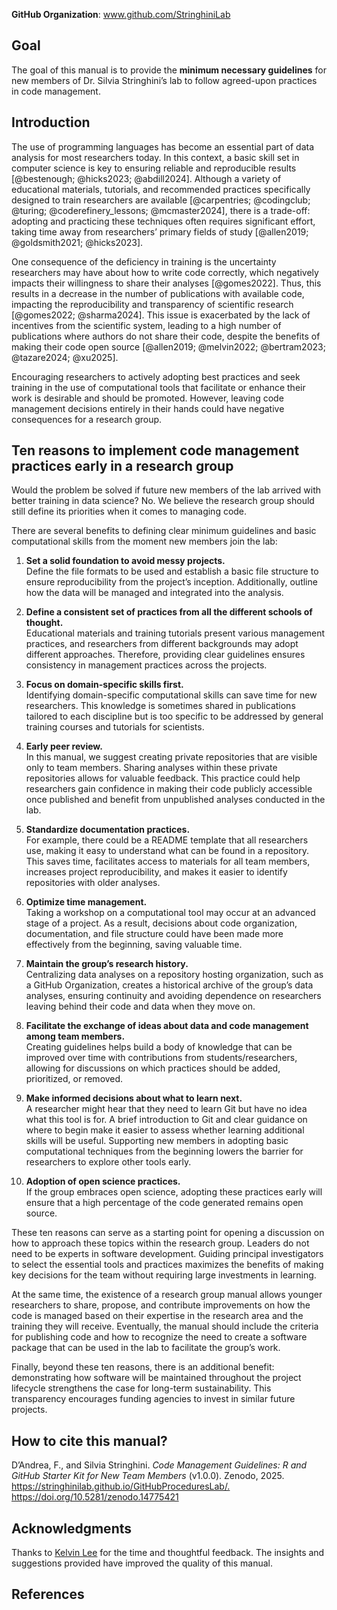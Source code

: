 **GitHub Organization**: [www.github.com/StringhiniLab](https://github.com/StringhiniLab)

## Goal {.unnumbered}

The goal of this manual is to provide the **minimum necessary guidelines** for new members of Dr. Silvia Stringhini's lab to follow agreed-upon practices in code management.

## Introduction {.unnumbered}

The use of programming languages has become an essential part of data analysis for most researchers today. In this context, a basic skill set in computer science is key to ensuring reliable and reproducible results [@bestenough; @hicks2023; @abdill2024]. Although a variety of educational materials, tutorials, and recommended practices specifically designed to train researchers are available [@carpentries; @codingclub; @turing; @coderefinery_lessons; @mcmaster2024], there is a trade-off: adopting and practicing these techniques often requires significant effort, taking time away from researchers' primary fields of study [@allen2019; @goldsmith2021; @hicks2023].

One consequence of the deficiency in training is the uncertainty researchers may have about how to write code correctly, which negatively impacts their willingness to share their analyses [@gomes2022]. Thus, this results in a decrease in the number of publications with available code, impacting the reproducibility and transparency of scientific research [@gomes2022; @sharma2024]. This issue is exacerbated by the lack of incentives from the scientific system, leading to a high number of publications where authors do not share their code, despite the benefits of making their code open source [@allen2019; @melvin2022; @bertram2023; @tazare2024; @xu2025].

Encouraging researchers to actively adopting best practices and seek training in the use of computational tools that facilitate or enhance their work is desirable and should be promoted. However, leaving code management decisions entirely in their hands could have negative consequences for a research group.

## Ten reasons to implement code management practices early in a research group {.unnumbered}

Would the problem be solved if future new members of the lab arrived with better training in data science? No. We believe the research group should still define its priorities when it comes to managing code.

There are several benefits to defining clear minimum guidelines and basic computational skills from the moment new members join the lab:

1. **Set a solid foundation to avoid messy projects.**  
   Define the file formats to be used and establish a basic file structure to ensure reproducibility from the project's inception. Additionally, outline how the data will be managed and integrated into the analysis.

2. **Define a consistent set of practices from all the different schools of thought.**  
   Educational materials and training tutorials present various management practices, and researchers from different backgrounds may adopt different approaches. Therefore, providing clear guidelines ensures consistency in management practices across the projects. 

3. **Focus on domain-specific skills first.**  
   Identifying domain-specific computational skills can save time for new researchers. This knowledge is sometimes shared in publications tailored to each discipline but is too specific to be addressed by general training courses and tutorials for scientists.

4. **Early peer review.**  
   In this manual, we suggest creating private repositories that are visible only to team members. Sharing analyses within these private repositories allows for valuable feedback. This practice could help researchers gain confidence in making their code publicly accessible once published and benefit from unpublished analyses conducted in the lab.

5. **Standardize documentation practices.**  
   For example, there could be a README template that all researchers use, making it easy to understand what can be found in a repository. This saves time, facilitates access to materials for all team members, increases project reproducibility, and makes it easier to identify repositories with older analyses.

6. **Optimize time management.**  
   Taking a workshop on a computational tool may occur at an advanced stage of a project. As a result, decisions about code organization, documentation, and file structure could have been made more effectively from the beginning, saving valuable time.

7. **Maintain the group's research history.**  
   Centralizing data analyses on a repository hosting organization, such as a GitHub Organization, creates a historical archive of the group’s data analyses, ensuring continuity and avoiding dependence on researchers leaving behind their code and data when they move on.

8. **Facilitate the exchange of ideas about data and code management among team members.**  
   Creating guidelines helps build a body of knowledge that can be improved over time with contributions from students/researchers, allowing for discussions on which practices should be added, prioritized, or removed.

9. **Make informed decisions about what to learn next.**  
   A researcher might hear that they need to learn Git but have no idea what this tool is for. A brief introduction to Git and clear guidance on where to begin make it easier to assess whether learning additional skills will be useful. Supporting new members in adopting basic computational techniques from the beginning lowers the barrier for researchers to explore other tools early.

10. **Adoption of open science practices.**  
   If the group embraces open science, adopting these practices early will ensure that a high percentage of the code generated remains open source.

These ten reasons can serve as a starting point for opening a discussion on how to approach these topics within the research group. Leaders do not need to be experts in software development. Guiding principal investigators to select the essential tools and practices maximizes the benefits of making key decisions for the team without requiring large investments in learning.  

At the same time, the existence of a research group manual allows younger researchers to share, propose, and contribute improvements on how the code is managed based on their expertise in the research area and the training they will receive. Eventually, the manual should include the criteria for publishing code and how to recognize the need to create a software package that can be used in the lab to facilitate the group's work.  

Finally, beyond these ten reasons, there is an additional benefit: demonstrating how software will be maintained throughout the project lifecycle strengthens the case for long-term sustainability. This transparency encourages funding agencies to invest in similar future projects.


::: {.callout-note appearance="simple"}

## How to cite this manual?
D'Andrea, F., and Silvia Stringhini. *Code Management Guidelines: R and GitHub Starter Kit for New Team Members* (v1.0.0). Zenodo, 2025. [https://stringhinilab.github.io/GitHubProceduresLab/.](https://stringhinilab.github.io/GitHubProceduresLab/) [https://doi.org/10.5281/zenodo.14775421](https://doi.org/10.5281/zenodo.14775421)

:::

## Acknowledgments

Thanks to [Kelvin Lee](https://hykelvinlee.com/) for the time and thoughtful feedback. The insights and suggestions provided have improved the quality of this manual.

## References {.unnumbered}   

